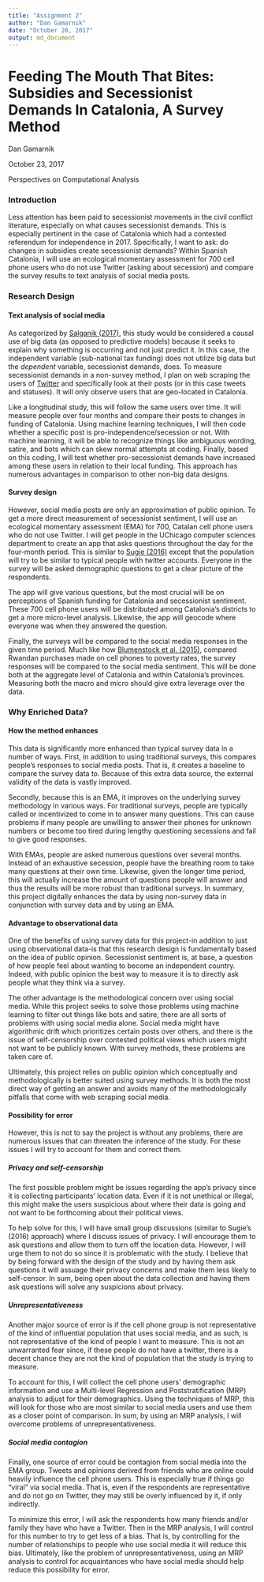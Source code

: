 ```yaml
---
title: "Assignment 2"
author: "Dan Gamarnik"
date: "October 20, 2017"
output: md_document
---
```


# Feeding The Mouth That Bites: Subsidies and Secessionist Demands In Catalonia, A Survey Method

Dan Gamarnik

October 23, 2017

Perspectives on Computational Analysis

### Introduction

Less attention has been paid to secessionist movements in the civil conflict literature, especially on what causes secessionist demands. This is especially pertinent in the case of Catalonia which had a contested referendum for independence in 2017. Specifically, I want to ask: do changes in subsidies create secessionist demands? Within Spanish Catalonia, I will use an ecological momentary assessment for 700 cell phone users who do not use Twitter (asking about secession) and compare the survey results to text analysis of social media posts.

### Research Design

#### Text analysis of social media

As categorized by [Salganik (2017)](http://www.bitbybitbook.com/en/observing-behavior/designs/forecasting/), this study would be considered a causal use of big data (as opposed to predictive models) because it seeks to explain why something is occurring and not just predict it. In this case, the independent variable (sub-national tax funding) does not utilize big data but the *dependent* variable, secessionist demands, does. To measure secessionist demands in a non-survey method, I plan on web scraping the users of [Twitter](https://twitter.com/) and specifically look at their posts (or in this case tweets and statuses). It will only observe users that are geo-located in Catalonia.

Like a longitudinal study, this will follow the same users over time. It will measure people over four months and compare their posts to changes in funding of Catalonia. Using machine learning techniques, I will then code whether a specific post is pro-independence/secession or not. With machine learning, it will be able to recognize things like ambiguous wording, satire, and bots which can skew normal attempts at coding. Finally, based on this coding, I will test whether pro-secessionist demands have increased among these users in relation to their local funding. This approach has numerous advantages in comparison to other non-big data designs.

#### Survey design

However, social media posts are only an approximation of public opinion. To get a more direct measurement of secessionist sentiment, I will use an ecological momentary assessment (EMA) for 700, Catalan cell phone users who do not use Twitter. I will get people in the UChicago computer sciences department to create an app that asks questions throughout the day for the four-month period. This is similar to [Sugie (2016)](http://journals.sagepub.com.proxy.uchicago.edu/doi/full/10.1177/0049124115626176) except that the population will try to be similar to typical people with twitter accounts. Everyone in the survey will be asked demographic questions to get a clear picture of the respondents.

The app will give various questions, but the most crucial will be on perceptions of Spanish funding for Catalonia and secessionist sentiment. These 700 cell phone users will be distributed among Catalonia's districts to get a more micro-level analysis. Likewise, the app will geocode where everyone was when they answered the question.

Finally, the surveys will be compared to the social media responses in the given time period. Much like how [Blumenstock et al. (2015)](http://science.sciencemag.org/content/350/6264/1073), compared Rwandan purchases made on cell phones to poverty rates, the survey responses will be compared to the social media sentiment. This will be done both at the aggregate level of Catalonia and within Catalonia's provinces. Measuring both the macro and micro should give extra leverage over the data.

### Why Enriched Data?

#### How the method enhances

This data is significantly more enhanced than typical survey data in a number of ways. First, in addition to using traditional surveys, this compares people's responses to social media posts. That is, it creates a baseline to compare the survey data to. Because of this extra data source, the external validity of the data is vastly improved.

Secondly, because this is an EMA, it improves on the underlying survey methodology in various ways. For traditional surveys, people are typically called or incentivized to come in to answer many questions. This can cause problems if many people are unwilling to answer their phones for unknown numbers or become too tired during lengthy questioning secessions and fail to give good responses.

With EMAs, people are asked numerous questions over several months. Instead of an exhaustive secession, people have the breathing room to take many questions at their own time. Likewise, given the longer time period, this will actually increase the amount of questions people will answer and thus the results will be more robust than traditional surveys. In summary, this project digitally enhances the data by using non-survey data in conjunction with survey data and by using an EMA.

#### Advantage to observational data

One of the benefits of using survey data for this project-in addition to just using observational data-is that this research design is fundamentally based on the idea of public opinion. Secessionist sentiment is, at base, a question of how people feel about wanting to become an independent country. Indeed, with public opinion the best way to measure it is to directly ask people what they think via a survey.

The other advantage is the methodological concern over using social media. While this project seeks to solve those problems using machine learning to filter out things like bots and satire, there are all sorts of problems with using social media alone. Social media might have algorithmic drift which prioritizes certain posts over others, and there is the issue of self-censorship over contested political views which users might not want to be publicly known. With survey methods, these problems are taken care of.

Ultimately, this project relies on public opinion which conceptually and methodologically is better suited using survey methods. It is both the most direct way of getting an answer and avoids many of the methodologically pitfalls that come with web scraping social media.

#### Possibility for error

However, this is not to say the project is without any problems, there are numerous issues that can threaten the inference of the study. For these issues I will try to account for them and correct them.

##### Privacy and self-censorship

The first possible problem might be issues regarding the app's privacy since it is collecting participants' location data. Even if it is not unethical or illegal, this might make the users suspicious about where their data is going and not want to be forthcoming about their political views.

To help solve for this, I will have small group discussions (similar to Sugie's (2016) approach) where I discuss issues of privacy. I will encourage them to ask questions and allow them to turn off the location data. However, I will urge them to not do so since it is problematic with the study. I believe that by being forward with the design of the study and by having them ask questions it will assuage their privacy concerns and make them less likely to self-censor. In sum, being open about the data collection and having them ask questions will solve any suspicions about privacy.

##### Unrepresentativeness

Another major source of error is if the cell phone group is not representative of the kind of influential population that uses social media, and as such, is not representative of the kind of people I want to measure. This is not an unwarranted fear since, if these people do not have a twitter, there is a decent chance they are not the kind of population that the study is trying to measure.

To account for this, I will collect the cell phone users' demographic information and use a Multi-level Regression and Poststratification (MRP) analysis to adjust for their demographics. Using the techniques of MRP, this will look for those who are most similar to social media users and use them as a closer point of comparison. In sum, by using an MRP analysis, I will overcome problems of unrepresentativeness.

##### Social media contagion

Finally, one source of error could be contagion from social media into the EMA group. Tweets and opinions derived from friends who are online could heavily influence the cell phone users. This is especially true if things go "viral" via social media. That is, even if the respondents are representative and do not go on Twitter, they may still be overly influenced by it, if only indirectly.

To minimize this error, I will ask the respondents how many friends and/or family they have who have a Twitter. Then in the MRP analysis, I will control for this number to try to get less of a bias. That is, by controlling for the number of relationships to people who use social media it will reduce this bias. Ultimately, like the problem of unrepresentativeness, using an MRP analysis to control for acquaintances who have social media should help reduce this possibility for error.
